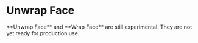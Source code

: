 
# Unwrap Face

<Reference shortcut="" command="Unwrap Face" button="" />

<Callout type="warning" emoji="⚠️">
    **Unwrap Face** and **Wrap Face** are still experimental. They are not yet ready for production use.
</Callout>